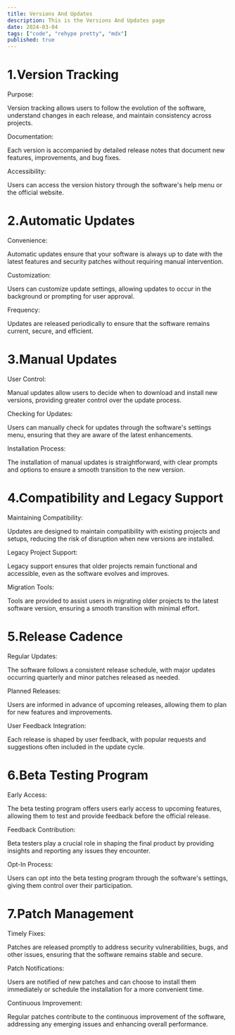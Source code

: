```yaml
---
title: Versions And Updates
description: This is the Versions And Updates page
date: 2024-03-04
tags: ["code", "rehype pretty", "mdx"]
published: true
---
```


<div className="flex flex-col gap-[1rem]">
  <h1
    className="text-[1.5rem] docs-content-purpose font-bold mt-[1rem] scroll-m-20"
    id="1-version-tracking"
  >
    1.Version Tracking
  </h1>
  <p className="text-md font-medium">Purpose:</p>
  <p className="text-[#a1a1a1]">
    Version tracking allows users to follow the evolution of the software,
    understand changes in each release, and maintain consistency across
    projects.
  </p>
  <p className="text-md font-medium">Documentation:</p>
  <p className="text-[#a1a1a1]">
    Each version is accompanied by detailed release notes that document new
    features, improvements, and bug fixes.
  </p>
  <p className="text-md font-medium">Accessibility:</p>
  <p className="text-[#a1a1a1]">
    Users can access the version history through the software's help menu or the
    official website.
  </p>
</div>

<div className="flex flex-col gap-[1rem]">
  <h1
    className="text-[1.5rem] docs-content-purpose font-bold mt-[1rem] scroll-m-20"
    id="2-automatic-updates"
  >
    2.Automatic Updates
  </h1>
  <p className="text-md font-medium">Convenience:</p>
  <p className="text-[#a1a1a1]">
    Automatic updates ensure that your software is always up to date with the
    latest features and security patches without requiring manual intervention.
  </p>
  <p className="text-md font-medium">Customization:</p>
  <p className="text-[#a1a1a1]">
    Users can customize update settings, allowing updates to occur in the
    background or prompting for user approval.
  </p>
  <p className="text-md font-medium">Frequency:</p>
  <p className="text-[#a1a1a1]">
    Updates are released periodically to ensure that the software remains
    current, secure, and efficient.
  </p>
</div>

<div className="flex flex-col gap-[1rem]">
  <h1
    className="text-[1.5rem] docs-content-purpose font-bold mt-[1rem] scroll-m-20"
    id="3-manual-updates"
  >
    3.Manual Updates
  </h1>
  <p className="text-md font-medium">User Control:</p>
  <p className="text-[#a1a1a1]">
    Manual updates allow users to decide when to download and install new
    versions, providing greater control over the update process.
  </p>
  <p className="text-md font-medium">Checking for Updates:</p>
  <p className="text-[#a1a1a1]">
    Users can manually check for updates through the software's settings menu,
    ensuring that they are aware of the latest enhancements.
  </p>
  <p className="text-md font-medium">Installation Process:</p>
  <p className="text-[#a1a1a1]">
    The installation of manual updates is straightforward, with clear prompts
    and options to ensure a smooth transition to the new version.
  </p>
</div>

<div className="flex flex-col gap-[1rem]">
  <h1
    className="text-[1.5rem] docs-content-purpose font-bold mt-[1rem] scroll-m-20"
    id="4-compatibility-legacy-support"
  >
    4.Compatibility and Legacy Support
  </h1>
  <p className="text-md font-medium">Maintaining Compatibility:</p>
  <p className="text-[#a1a1a1]">
    Updates are designed to maintain compatibility with existing projects and
    setups, reducing the risk of disruption when new versions are installed.
  </p>
  <p className="text-md font-medium">Legacy Project Support:</p>
  <p className="text-[#a1a1a1]">
    Legacy support ensures that older projects remain functional and accessible,
    even as the software evolves and improves.
  </p>
  <p className="text-md font-medium">Migration Tools:</p>
  <p className="text-[#a1a1a1]">
    Tools are provided to assist users in migrating older projects to the latest
    software version, ensuring a smooth transition with minimal effort.
  </p>
</div>

<div className="flex flex-col gap-[1rem]">
  <h1
    className="text-[1.5rem] docs-content-purpose font-bold mt-[1rem] scroll-m-20"
    id="5-release-cadence"
  >
    5.Release Cadence
  </h1>
  <p className="text-md font-medium">Regular Updates:</p>
  <p className="text-[#a1a1a1]">
    The software follows a consistent release schedule, with major updates
    occurring quarterly and minor patches released as needed.
  </p>
  <p className="text-md font-medium">Planned Releases:</p>
  <p className="text-[#a1a1a1]">
    Users are informed in advance of upcoming releases, allowing them to plan
    for new features and improvements.
  </p>
  <p className="text-md font-medium">User Feedback Integration:</p>
  <p className="text-[#a1a1a1]">
    Each release is shaped by user feedback, with popular requests and
    suggestions often included in the update cycle.
  </p>
</div>

<div className="flex flex-col gap-[1rem]">
  <h1
    className="text-[1.5rem] docs-content-purpose font-bold mt-[1rem] scroll-m-20"
    id="6-beta-testing"
  >
    6.Beta Testing Program
  </h1>
  <p className="text-md font-medium">Early Access:</p>
  <p className="text-[#a1a1a1]">
    The beta testing program offers users early access to upcoming features,
    allowing them to test and provide feedback before the official release.
  </p>
  <p className="text-md font-medium">Feedback Contribution:</p>
  <p className="text-[#a1a1a1]">
    Beta testers play a crucial role in shaping the final product by providing
    insights and reporting any issues they encounter.
  </p>
  <p className="text-md font-medium">Opt-In Process:</p>
  <p className="text-[#a1a1a1]">
    Users can opt into the beta testing program through the software's settings,
    giving them control over their participation.
  </p>
</div>

<div className="flex flex-col gap-[1rem]">
  <h1
    className="text-[1.5rem] docs-content-purpose font-bold mt-[1rem] scroll-m-20"
    id="7-patch-management"
  >
    7.Patch Management
  </h1>
  <p className="text-md font-medium">Timely Fixes:</p>
  <p className="text-[#a1a1a1]">
    Patches are released promptly to address security vulnerabilities, bugs, and
    other issues, ensuring that the software remains stable and secure.
  </p>
  <p className="text-md font-medium">Patch Notifications:</p>
  <p className="text-[#a1a1a1]">
    Users are notified of new patches and can choose to install them immediately
    or schedule the installation for a more convenient time.
  </p>
  <p className="text-md font-medium">Continuous Improvement:</p>
  <p className="text-[#a1a1a1]">
    Regular patches contribute to the continuous improvement of the software,
    addressing any emerging issues and enhancing overall performance.
  </p>
</div>
